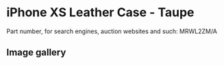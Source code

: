 
# iPhone XS Leather Case - Taupe

Part number, for search engines, auction websites and such: MRWL2ZM/A

## Image gallery

<div style={{ width: "768px" }}>
  <GalleryComponent
    images={[
      {
        original: "/everysource/MRWL2.png",
        thumbnail: "/everypreview/MRWL2.png",
      },
      {
        original: "/everysource/MRWL2_AV1_GOLD.png",
        thumbnail: "/everypreview/MRWL2_AV1_GOLD.png",
      },
      {
        original: "/everysource/MRWL2_AV1_SILVER.png",
        thumbnail: "/everypreview/MRWL2_AV1_SILVER.png",
      },
      {
        original: "/everysource/MRWL2_AV1_SPACE_GRAY.png",
        thumbnail: "/everypreview/MRWL2_AV1_SPACE_GRAY.png",
      },
      {
        original: "/everysource/MRWL2_AV2.png",
        thumbnail: "/everypreview/MRWL2_AV2.png",
      }
    ]}
  />
</div>